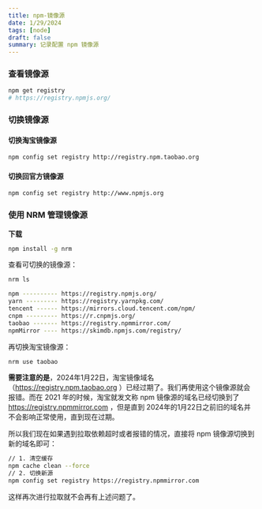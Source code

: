 ```yaml
---
title: npm-镜像源
date: 1/29/2024
tags: [node]
draft: false
summary: 记录配置 npm 镜像源
---
```


### 查看镜像源

```bash
npm get registry
# https://registry.npmjs.org/
```

### 切换镜像源

#### 切换淘宝镜像源

```bash
npm config set registry http://registry.npm.taobao.org
```

#### 切换回官方镜像源

```bash
npm config set registry http://www.npmjs.org
```

### 使用 NRM 管理镜像源

**下载**

```bash
npm install -g nrm
```

查看可切换的镜像源：

```bash
nrm ls

npm ---------- https://registry.npmjs.org/
yarn --------- https://registry.yarnpkg.com/
tencent ------ https://mirrors.cloud.tencent.com/npm/
cnpm --------- https://r.cnpmjs.org/
taobao ------- https://registry.npmmirror.com/
npmMirror ---- https://skimdb.npmjs.com/registry/
```

再切换淘宝镜像源：

```bash
nrm use taobao
```

**需要注意的是**，2024年1月22日，淘宝镜像域名（<https://registry.npm.taobao.org> ）已经过期了。我们再使用这个镜像源就会报错。而在 2021 年的时候，淘宝就发文称 npm 镜像源的域名已经切换到了<https://registry.npmmirror.com> ，但是直到 2024年的1月22日之前旧的域名并不会影响正常使用，直到现在过期。

所以我们现在如果遇到拉取依赖超时或者报错的情况，直接将 npm 镜像源切换到新的域名即可：

```bash
// 1. 清空缓存
npm cache clean --force
// 2. 切换新源
npm config set registry https://registry.npmmirror.com
```

这样再次进行拉取就不会再有上述问题了。


